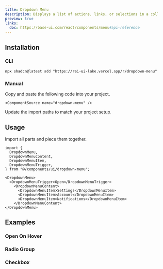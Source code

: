 ```yaml
---
title: Dropdown Menu
description: Displays a list of actions, links, or selections in a collapsible panel.
preview: true
links:
  doc: https://base-ui.com/react/components/menu#api-reference
---
```


<ComponentTabs name="dropdown-menu-demo" />

## Installation

### CLI

```package-install
npx shadcn@latest add "https://rei-ui-lake.vercel.app/r/dropdown-menu"
```

### Manual

<Steps>

  <Step>
    Copy and paste the following code into your project.

    <ComponentSource name="dropdown-menu" />

  </Step>
  
  <Step>Update the import paths to match your project setup.</Step>

</Steps>

## Usage

Import all parts and piece them together.

```tsx
import {
  DropdownMenu,
  DropdownMenuContent,
  DropdownMenuItem,
  DropdownMenuTrigger,
} from "@/components/ui/dropdown-menu";
```

```tsx
<DropdownMenu>
  <DropdownMenuTrigger>Open</DropdownMenuTrigger>
    <DropdownMenuContent>
      <DropdownMenuItem>Settings</DropdownMenuItem>
      <DropdownMenuItem>Account</DropdownMenuItem>
      <DropdownMenuItem>Notifications</DropdownMenuItem>
    </DropdownMenuContent>
</DropdownMenu>
```

## Examples

### Open On Hover

<ComponentTabs name="dropdown-menu-hover" />

### Radio Group

<ComponentTabs name="dropdown-menu-radio" />

### Checkbox

<ComponentTabs name="dropdown-menu-checkbox" />
